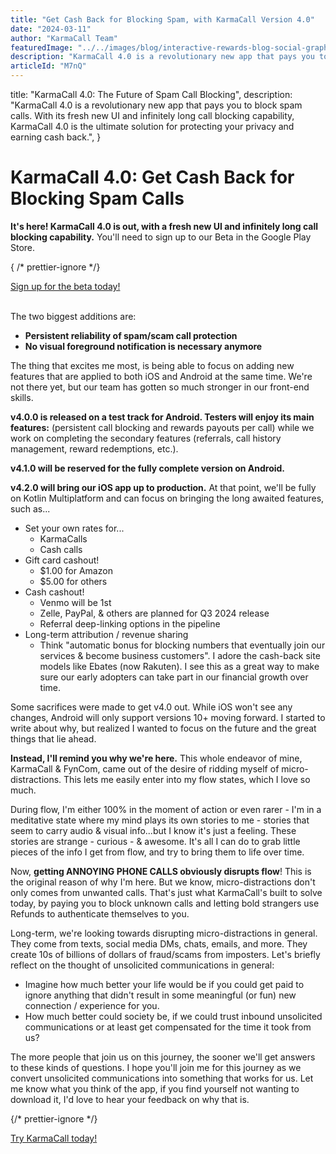 ```yaml
---
title: "Get Cash Back for Blocking Spam, with KarmaCall Version 4.0"
date: "2024-03-11"
author: "KarmaCall Team"
featuredImage: "../../images/blog/interactive-rewards-blog-social-graphic.jpg"
description: "KarmaCall 4.0 is a revolutionary new app that pays you to block spam calls. With its fresh new UI and infinitely long call blocking capability, KarmaCall 4.0 is the ultimate solution for protecting your privacy and earning cash back."
articleId: "M7nQ"
---
```



  title:
    "KarmaCall 4.0: The Future of Spam Call Blocking",
  description:
    "KarmaCall 4.0 is a revolutionary new app that pays you to block spam calls. With its fresh new UI and infinitely long call blocking capability, KarmaCall 4.0 is the ultimate solution for protecting your privacy and earning cash back.",
}

<Wrapper seo={meta}>

# KarmaCall 4.0: Get Cash Back for Blocking Spam Calls

**It's here! KarmaCall 4.0 is out, with a fresh new UI and infinitely long call blocking capability.** You'll need to sign up to our Beta in the Google Play Store.

{ /* prettier-ignore */}
<div className="button-container"><a className="learn-more-btn cash centered" href="https://play.google.com/store/apps/details?id=com.fyncom.robocash">Sign up for the beta today!</a></div>
<br/>

The two biggest additions are:

* **Persistent reliability of spam/scam call protection**
* **No visual foreground notification is necessary anymore**

The thing that excites me most, is being able to focus on adding new features that are applied to both iOS and Android at the same time. We're not there yet, but our team has gotten so much stronger in our front-end skills.

**v4.0.0 is released on a test track for Android. Testers will enjoy its main features:** (persistent call blocking and rewards payouts per call) while we work on completing the secondary features (referrals, call history management, reward redemptions, etc.).

**v4.1.0 will be reserved for the fully complete version on Android.**

**v4.2.0 will bring our iOS app up to production.** At that point, we'll be fully on Kotlin Multiplatform and can focus on bringing the long awaited features, such as...

* Set your own rates for...
    * KarmaCalls
    * Cash calls
* Gift card cashout!
    * $1.00 for Amazon
    * $5.00 for others
* Cash cashout!
    * Venmo will be 1st
    * Zelle, PayPal, & others are planned for Q3 2024 release
    * Referral deep-linking options in the pipeline
* Long-term attribution / revenue sharing
    *  Think "automatic bonus for blocking numbers that eventually join our services & become business customers". I adore the cash-back site models like Ebates (now Rakuten). I see this as a great way to make sure our early adopters can take part in our financial growth over time.

Some sacrifices were made to get v4.0 out. While iOS won't see any changes, Android will only support versions 10+ moving forward. I started to write about why, but realized I wanted to focus on the future and the great things that lie ahead.

**Instead, I'll remind you why we're here.** This whole endeavor of mine, KarmaCall & FynCom, came out of the desire of ridding myself of micro-distractions. This lets me easily enter into my flow states, which I love so much.

During flow, I'm either 100% in the moment of action or even rarer - I'm in a meditative state where my mind plays its own stories to me - stories that seem to carry audio & visual info...but I know it's just a feeling. These stories are strange - curious - & awesome. It's all I can do to grab little pieces of the info I get from flow, and try to bring them to life over time.

Now, **getting ANNOYING PHONE CALLS obviously disrupts flow**! This is the original reason of why I'm here. But we know, micro-distractions don't only comes from unwanted calls. That's just what KarmaCall's built to solve today, by paying you to block unknown calls and letting bold strangers use Refunds to authenticate themselves to you. 

Long-term, we're looking towards disrupting micro-distractions in general. They come from texts, social media DMs, chats, emails, and more. They create 10s of billions of dollars of fraud/scams from imposters. Let's briefly reflect on the thought of unsolicited communications in general:

* Imagine how much better your life would be if you could get paid to ignore anything that didn't result in some meaningful (or fun) new connection / experience for you.
* How much better could society be, if we could trust inbound unsolicited communications or at least get compensated for the time it took from us?

The more people that join us on this journey, the sooner we'll get answers to these kinds of questions. I hope you'll join me for this journey as we convert unsolicited communications into something that works for us. Let me know what you think of the app, if you find yourself not wanting to download it, I'd love to hear your feedback on why that is.

{/* prettier-ignore */}
<div className="button-container"><a className="learn-more-btn cash centered" href="https://play.google.com/store/apps/details?id=com.fyncom.robocash">Try KarmaCall today!</a></div>
<br/>



</Wrapper>